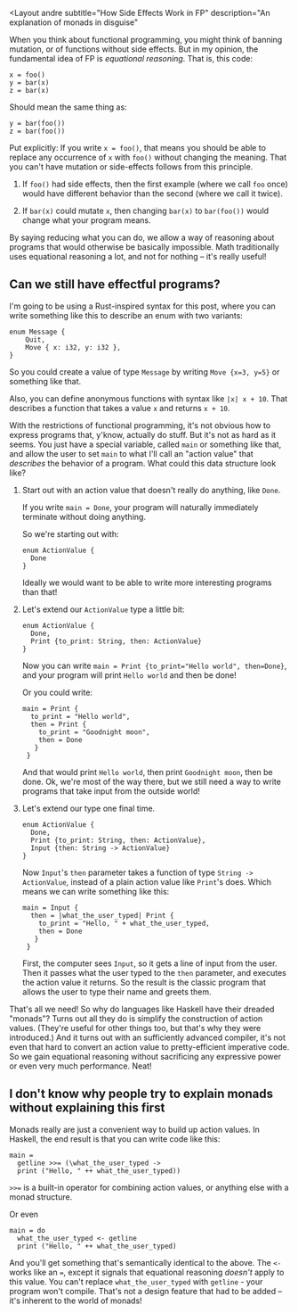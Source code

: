 <Layout
  andre
  subtitle="How Side Effects Work in FP"
  description="An explanation of monads in disguise"
>

When you think about functional programming, you might think of banning mutation, or of functions without side effects. But in my opinion, the fundamental idea of FP is _equational reasoning_. That is, this code:

```js-nolines
x = foo()
y = bar(x)
z = bar(x)
```

Should mean the same thing as:

```js-nolines
y = bar(foo())
z = bar(foo())
```

Put explicitly: If you write `x = foo()`, that means you should be able to replace any occurrence of `x` with `foo()` without changing the meaning. That you can't have mutation or side-effects follows from this principle.

1. If `foo()` had side effects, then the first example (where we call `foo` once) would have different behavior than the second (where we call it twice).

2. If `bar(x)` could mutate `x`, then changing `bar(x)` to `bar(foo())` would change what your program means.

By saying reducing what you can do, we allow a way of reasoning about programs that would otherwise be basically impossible. Math traditionally uses equational reasoning a lot, and not for nothing – it's really useful!

## Can we still have effectful programs?

<Minisection>

I'm going to be using a Rust-inspired syntax for this post, where you can write something like this to describe an enum with two variants:

```js-nolines
enum Message {
    Quit,
    Move { x: i32, y: i32 },
}
```

So you could create a value of type `Message` by writing `Move {x=3, y=5}` or something like that.

Also, you can define anonymous functions with syntax like `|x| x + 10`. That describes a function that takes a value `x` and returns `x + 10`.

</Minisection>

With the restrictions of functional programming, it's not obvious how to express programs that, y'know, actually do stuff. But it's not as hard as it seems. You just have a special variable, called `main` or something like that, and allow the user to set `main` to what I'll call an "action value" that _describes_ the behavior of a program. What could this data structure look like?

1. Start out with an action value that doesn't really do anything, like `Done`.

   If you write `main = Done`, your program will naturally immediately terminate without doing anything.

   So we're starting out with:

   ```js-nolines
   enum ActionValue {
     Done
   }
   ```

   Ideally we would want to be able to write more interesting programs than that!

2. Let's extend our `ActionValue` type a little bit:

   ```js-nolines
   enum ActionValue {
     Done,
     Print {to_print: String, then: ActionValue}
   }
   ```

   Now you can write `main = Print {to_print="Hello world", then=Done}`, and your program will print `Hello world` and then be done!

   Or you could write:

   ```js-nolines
   main = Print {
     to_print = "Hello world",
     then = Print {
       to_print = "Goodnight moon",
       then = Done
      }
    }
   ```

   And that would print `Hello world`, then print `Goodnight moon`, then be done. Ok, we're most of the way there, but we still need a way to write programs that take input from the outside world!

3. Let's extend our type one final time.

   ```js-nolines
   enum ActionValue {
     Done,
     Print {to_print: String, then: ActionValue},
     Input {then: String -> ActionValue}
   }
   ```

   Now `Input`'s `then` parameter takes a function of type `String -> ActionValue`, instead of a plain action value like `Print`'s does. Which means we can write something like this:

   ```js-nolines
   main = Input {
     then = |what_the_user_typed| Print {
       to_print = "Hello, " + what_the_user_typed,
       then = Done
      }
    }
   ```

   First, the computer sees `Input`, so it gets a line of input from the user. Then it passes what the user typed to the `then` parameter, and executes the action value it returns. So the result is the classic program that allows the user to type their name and greets them.

That's all we need! So why do languages like Haskell have their dreaded "monads"? Turns out all they do is simplify the construction of action values. (They're useful for other things too, but that's why they were introduced.) And it turns out with an sufficiently advanced compiler, it's not even that hard to convert an action value to pretty-efficient imperative code. So we gain equational reasoning without sacrificing any expressive power or even very much performance. Neat!

## I don't know why people try to explain monads without explaining this first

Monads really are just a convenient way to build up action values. In Haskell, the end result is that you can write code like this:

```haskell-nolines
main =
  getline >>= (\what_the_user_typed ->
  print ("Hello, " ++ what_the_user_typed))
```

<Minisection>

`>>=` is a built-in operator for combining action values, or anything else with a monad structure.

</Minisection>

Or even

```haskell-nolines
main = do
  what_the_user_typed <- getline
  print ("Hello, " ++ what_the_user_typed)
```

And you'll get something that's semantically identical to the above. The `<-` works like an `=`, except it signals that equational reasoning _doesn't_ apply to this value. You can't replace `what_the_user_typed` with `getline` - your program won't compile. That's not a design feature that had to be added – it's inherent to the world of monads!

</Layout>
